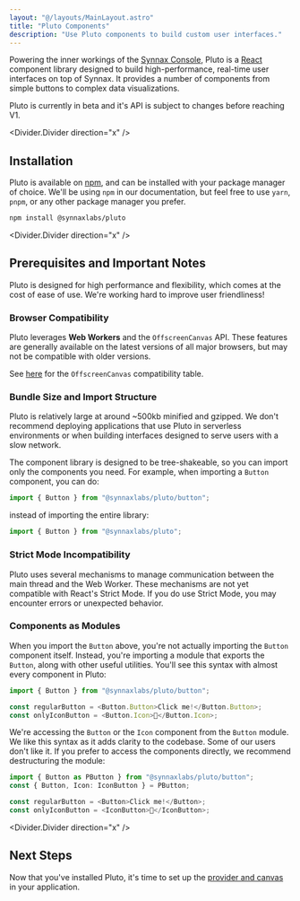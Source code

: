 ```yaml
---
layout: "@/layouts/MainLayout.astro"
title: "Pluto Components"
description: "Use Pluto components to build custom user interfaces."
---
```


Powering the inner workings of the [Synnax Console](/reference/console/get-started), 
Pluto is a [React](https://react.dev/) component library designed to build high-performance, 
real-time user interfaces on top of Synnax. It provides a number of components from simple 
buttons to complex data visualizations.

<Note variant="warning">
Pluto is currently in beta and it's API is subject to changes before reaching V1.
</Note>
 
<Divider.Divider direction="x" />

## Installation

Pluto is available on [npm](https://www.npmjs.com/package/@synnaxlabs/pluto), and can 
be installed with your package manager of choice. We'll be using `npm` in our documentation, 
but feel free to use `yarn`, `pnpm`, or any other package manager you prefer.

```bash
npm install @synnaxlabs/pluto
```

<Divider.Divider direction="x" />

## Prerequisites and Important Notes

Pluto is designed for high performance and flexibility, which comes at the
cost of ease of use. We're working hard to improve user friendliness!

### Browser Compatibility

Pluto leverages **Web Workers** and the `OffscreenCanvas` API. These features are
generally available on the latest versions of all major browsers, but may not be 
compatible with older versions. 

See [here](https://developer.mozilla.org/en-US/docs/Web/API/OffscreenCanvas#browser_compatibility)
for the `OffscreenCanvas` compatibility table.

### Bundle Size and Import Structure

Pluto is relatively large at around ~500kb minified and gzipped. We don't recommend deploying 
applications that use Pluto in serverless environments or when building interfaces 
designed to serve users with a slow network.

The component library is designed to be tree-shakeable, so you can import only the
components you need. For example, when importing a `Button` component, you can do:

```typescript
import { Button } from "@synnaxlabs/pluto/button";
```

instead of importing the entire library:

```typescript
import { Button } from "@synnaxlabs/pluto";
```

### Strict Mode Incompatibility

Pluto uses several mechanisms to manage communication between the main thread and the
Web Worker. These mechanisms are not yet compatible with React's Strict Mode. If you
do use Strict Mode, you may encounter errors or unexpected behavior.

### Components as Modules

When you import the `Button` above, you're not actually importing the `Button` component 
itself. Instead, you're importing a module that exports the `Button`, along
with other useful utilities. You'll see this syntax with almost every component in Pluto:

```typescript
import { Button } from "@synnaxlabs/pluto/button";

const regularButton = <Button.Button>Click me!</Button.Button>;
const onlyIconButton = <Button.Icon>🚀</Button.Icon>;
```

We're accessing the `Button` or the `Icon` component from the `Button` module. We like 
this syntax as it adds clarity to the codebase. Some of our users don't like it. If you
prefer to access the components directly, we recommend destructuring the module:

```typescript
import { Button as PButton } from "@synnaxlabs/pluto/button";
const { Button, Icon: IconButton } = PButton;

const regularButton = <Button>Click me!</Button>;
const onlyIconButton = <IconButton>🚀</IconButton>;
```

<Divider.Divider direction="x" />

## Next Steps

Now that you've installed Pluto, it's time to set up the [provider and canvas](/reference/pluto/provider-and-canvas)
in your application.
